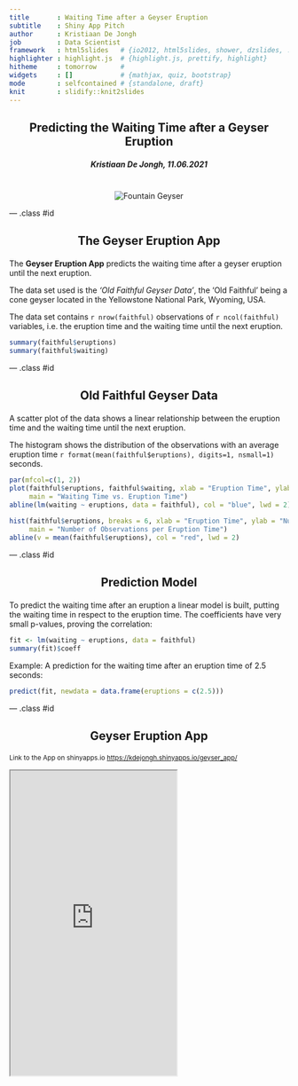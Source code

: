 ```yaml
---
title       : Waiting Time after a Geyser Eruption
subtitle    : Shiny App Pitch
author      : Kristiaan De Jongh
job         : Data Scientist
framework   : html5slides   # {io2012, html5slides, shower, dzslides, ...}
highlighter : highlight.js  # {highlight.js, prettify, highlight}
hitheme     : tomorrow      # 
widgets     : []            # {mathjax, quiz, bootstrap}
mode        : selfcontained # {standalone, draft}
knit        : slidify::knit2slides
---
```


## Predicting the Waiting Time after a Geyser Eruption

<style>
h1, h2, h3, h4, h5 {
    text-align: center; 
    margin-bottom: 20px;
}
article p {
    font-size: 24px;
    color: #231f20;
    line-height: 1.5;
}
</style>

<h5 style="margin-top: 0px; margin-bottom: 0px;">Kristiaan De Jongh, 11.06.2021</h5>

<div style="text-align: center; margin-top: 40px;"><img src="assets/img/fountain_geyser.jpg" alt="Fountain Geyser"/></div>

--- .class #id 

## The Geyser Eruption App

The <strong>Geyser Eruption App</strong> predicts the waiting time after a geyser 
eruption until the next eruption.

The data set used is the <i>'Old Faithful Geyser Data'</i>, the 'Old Faithful' 
being a cone geyser located in the Yellowstone National Park, Wyoming, USA.

The data set contains `r nrow(faithful)` observations of `r ncol(faithful)`
variables, i.e. the eruption time and the waiting time until the next eruption.

```r
summary(faithful$eruptions)
summary(faithful$waiting)
```

--- .class #id 

## Old Faithful Geyser Data

A scatter plot of the data shows a linear relationship between the 
eruption time and the waiting time until the next eruption.

The histogram shows the distribution of the observations with an average eruption time
`r format(mean(faithful$eruptions), digits=1, nsmall=1)` seconds.

```r
par(mfcol=c(1, 2))
plot(faithful$eruptions, faithful$waiting, xlab = "Eruption Time", ylab = "Waiting Time",
     main = "Waiting Time vs. Eruption Time")
abline(lm(waiting ~ eruptions, data = faithful), col = "blue", lwd = 2)

hist(faithful$eruptions, breaks = 6, xlab = "Eruption Time", ylab = "Number of Observations", 
     main = "Number of Observations per Eruption Time")
abline(v = mean(faithful$eruptions), col = "red", lwd = 2)
```

--- .class #id 

## Prediction Model

To predict the waiting time after an eruption a linear model is built, putting the 
waiting time in respect to the eruption time. The coefficients have very small p-values,
proving the correlation:

```r
fit <- lm(waiting ~ eruptions, data = faithful)
summary(fit)$coeff
```

Example: A prediction for the waiting time after an eruption time of 2.5 seconds:

```r
predict(fit, newdata = data.frame(eruptions = c(2.5)))
```

--- .class #id 

## Geyser Eruption App

<small>
Link to the App on shinyapps.io [https://kdejongh.shinyapps.io/geyser_app/](https://kdejongh.shinyapps.io/geyser_app/)
</small>

<iframe src="https://kdejongh.shinyapps.io/geyser_app/" style="height: 550px; margin-top: 0;"></iframe>
